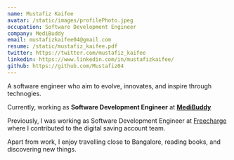 ```yaml
---
name: Mustafiz Kaifee
avatar: /static/images/profilePhoto.jpeg
occupation: Software Development Engineer
company: MediBuddy
email: mustafizkaifee04@gmail.com
resume: /static/mustafiz_kaifee.pdf
twitter: https://twitter.com/mustafiz_kaifee
linkedin: https://www.linkedin.com/in/mustafizkaifee/
github: https://github.com/Mustafiz04
---
```


A software engineer who aim to evolve, innovates, and inspire through technogies.

Currently, working as **Software Development Engineer** at **[MediBuddy](https://www.medibuddy.in/)**

Previously, I was working as Software Development Engineer at [Freecharge](https://www.freecharge.in/) where I contributed to the digital saving account team.

Apart from work, I enjoy travelling close to Bangalore, reading books, and discovering new things.